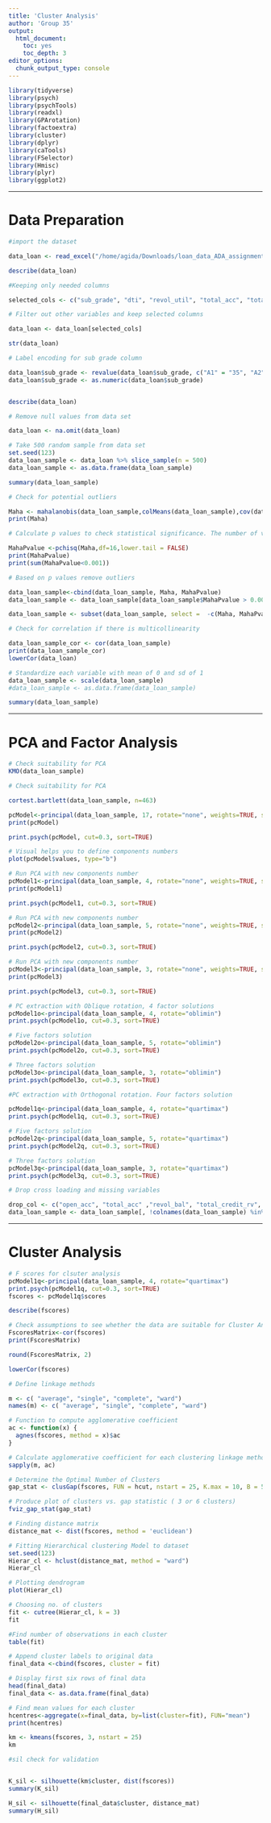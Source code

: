```yaml
---
title: 'Cluster Analysis'
author: 'Group 35'
output:
  html_document:
    toc: yes
    toc_depth: 3
editor_options: 
  chunk_output_type: console
---
```





```r

library(tidyverse)
library(psych)
library(psychTools)
library(readxl)
library(GPArotation)
library(factoextra)
library(cluster)
library(dplyr)
library(caTools)
library(FSelector)
library(Hmisc)
library(plyr)
library(ggplot2)


```

---

# Data Preparation


```r
#import the dataset

data_loan <- read_excel("/home/agida/Downloads/loan_data_ADA_assignment.xlsx")

describe(data_loan)
```


```r
#Keeping only needed columns

selected_cols <- c("sub_grade", "dti", "revol_util", "total_acc", "total_pymnt", "last_pymnt_amnt", "tot_cur_bal","loan_amnt","int_rate","installment","emp_length","annual_inc","open_acc", "revol_bal", "total_rec_prncp","total_rec_int","total_credit_rv", "tot_coll_amt")

```


```r
# Filter out other variables and keep selected columns

data_loan <- data_loan[selected_cols]

str(data_loan)
```

```r
# Label encoding for sub grade column

data_loan$sub_grade <- revalue(data_loan$sub_grade, c("A1" = "35", "A2" = "34", "A3" = "33", "A4" = "32", "A5" = "31","B1" = "30","B2" = "29","B3" = "28","B4" = "27","B5" = "26","C1" = "25","C2" = "24","C3" = "23","C4" = "22","C5" = "21","D1" = "20","D2" = "19","D3" = "18","D4" = "17","D5" = "16","E1" = "15","E2" = "14","E3" = "13","E4" = "12","E5" = "11","F1" = "10","F2" = "9","F3" = "8","F4" = "7","F5" = "6","G1" = "5","G2" = "4","G3" = "3","G4" = "2","G5" = "1")) 
data_loan$sub_grade <- as.numeric(data_loan$sub_grade)


describe(data_loan)
```

```r
# Remove null values from data set

data_loan <- na.omit(data_loan)
```

```r
# Take 500 random sample from data set
set.seed(123)
data_loan_sample <- data_loan %>% slice_sample(n = 500)
data_loan_sample <- as.data.frame(data_loan_sample)
```

```r
summary(data_loan_sample)
```


```r
# Check for potential outliers

Maha <- mahalanobis(data_loan_sample,colMeans(data_loan_sample),cov(data_loan_sample))
print(Maha)
```

```r
# Calculate p values to check statistical significance. The number of values which less than 0.001 is 90, so we keep these values, because it consist of 18% of sample

MahaPvalue <-pchisq(Maha,df=16,lower.tail = FALSE)
print(MahaPvalue)
print(sum(MahaPvalue<0.001))
```

```r
# Based on p values remove outliers

data_loan_sample<-cbind(data_loan_sample, Maha, MahaPvalue)
data_loan_sample <- data_loan_sample[data_loan_sample$MahaPvalue > 0.001, ]

```

```r
data_loan_sample <- subset(data_loan_sample, select =  -c(Maha, MahaPvalue))
```


```r
# Check for correlation if there is multicollinearity

data_loan_sample_cor <- cor(data_loan_sample)
print(data_loan_sample_cor)
lowerCor(data_loan)
```


```r
# Standardize each variable with mean of 0 and sd of 1
data_loan_sample <- scale(data_loan_sample)
#data_loan_sample <- as.data.frame(data_loan_sample)
```


```r
summary(data_loan_sample)
```

---

# PCA and Factor Analysis


```r
# Check suitability for PCA
KMO(data_loan_sample)
```

```r
# Check suitability for PCA

cortest.bartlett(data_loan_sample, n=463)
```



```r
pcModel<-principal(data_loan_sample, 17, rotate="none", weights=TRUE, scores=TRUE)
print(pcModel)
```

```r
print.psych(pcModel, cut=0.3, sort=TRUE)
```

```r
# Visual helps you to define components numbers
plot(pcModel$values, type="b")
```

```r
# Run PCA with new components number
pcModel1<-principal(data_loan_sample, 4, rotate="none", weights=TRUE, scores=TRUE)
print(pcModel1)
```

```r
print.psych(pcModel1, cut=0.3, sort=TRUE)
```

```r
# Run PCA with new components number
pcModel2<-principal(data_loan_sample, 5, rotate="none", weights=TRUE, scores=TRUE)
print(pcModel2)
```

```r
print.psych(pcModel2, cut=0.3, sort=TRUE)
```


```r
# Run PCA with new components number
pcModel3<-principal(data_loan_sample, 3, rotate="none", weights=TRUE, scores=TRUE)
print(pcModel3)
```



```r
print.psych(pcModel3, cut=0.3, sort=TRUE)
```

```r
# PC extraction with Oblique rotation, 4 factor solutions
pcModel1o<-principal(data_loan_sample, 4, rotate="oblimin")
print.psych(pcModel1o, cut=0.3, sort=TRUE)
```


```r
# Five factors solution
pcModel2o<-principal(data_loan_sample, 5, rotate="oblimin")
print.psych(pcModel2o, cut=0.3, sort=TRUE)
```

```r
# Three factors solution
pcModel3o<-principal(data_loan_sample, 3, rotate="oblimin")
print.psych(pcModel3o, cut=0.3, sort=TRUE)
```


```r
#PC extraction with Orthogonal rotation. Four factors solution

pcModel1q<-principal(data_loan_sample, 4, rotate="quartimax")
print.psych(pcModel1q, cut=0.3, sort=TRUE)
```


```r
# Five factors solution
pcModel2q<-principal(data_loan_sample, 5, rotate="quartimax")
print.psych(pcModel2q, cut=0.3, sort=TRUE)
```

```r
# Three factors solution
pcModel3q<-principal(data_loan_sample, 3, rotate="quartimax")
print.psych(pcModel3q, cut=0.3, sort=TRUE)
```

```r
# Drop cross loading and missing variables

drop_col <- c("open_acc", "total_acc" ,"revol_bal", "total_credit_rv", "emp_length", "last_pymnt_amnt","tot_coll_amt")
data_loan_sample <- data_loan_sample[, !colnames(data_loan_sample) %in% drop_col]
```

---

# Cluster Analysis

```r
# F scores for clsuter analysis
pcModel1q<-principal(data_loan_sample, 4, rotate="quartimax")
print.psych(pcModel1q, cut=0.3, sort=TRUE)
fscores <- pcModel1q$scores
```


```r
describe(fscores)
```



```r
# Check assumptions to see whether the data are suitable for Cluster Analysis
FscoresMatrix<-cor(fscores)
print(FscoresMatrix)
```


```r
round(FscoresMatrix, 2)
```


```r
lowerCor(fscores)
```

```r
# Define linkage methods

m <- c( "average", "single", "complete", "ward")
names(m) <- c( "average", "single", "complete", "ward")
```

```r
# Function to compute agglomerative coefficient
ac <- function(x) {
  agnes(fscores, method = x)$ac
}
```


```r
# Calculate agglomerative coefficient for each clustering linkage method
sapply(m, ac)
```


```r
# Determine the Optimal Number of Clusters
gap_stat <- clusGap(fscores, FUN = hcut, nstart = 25, K.max = 10, B = 50)
```


```r
# Produce plot of clusters vs. gap statistic ( 3 or 6 clusters)
fviz_gap_stat(gap_stat)
```



```r
# Finding distance matrix
distance_mat <- dist(fscores, method = 'euclidean')
```



```r
# Fitting Hierarchical clustering Model to dataset
set.seed(123)  
Hierar_cl <- hclust(distance_mat, method = "ward")
Hierar_cl
```


```r
# Plotting dendrogram
plot(Hierar_cl)
```




```r
# Choosing no. of clusters
fit <- cutree(Hierar_cl, k = 3)
fit
```


```r
#Find number of observations in each cluster
table(fit)
```



```r
# Append cluster labels to original data
final_data <-cbind(fscores, cluster = fit)
```


```r
# Display first six rows of final data
head(final_data)
final_data <- as.data.frame(final_data)
```


```r
# Find mean values for each cluster
hcentres<-aggregate(x=final_data, by=list(cluster=fit), FUN="mean")
print(hcentres)
```



```r
km <- kmeans(fscores, 3, nstart = 25)
km
```



```r
#sil check for validation


K_sil <- silhouette(km$cluster, dist(fscores))
summary(K_sil)


```


```r
H_sil <- silhouette(final_data$cluster, distance_mat)
summary(H_sil)
```

